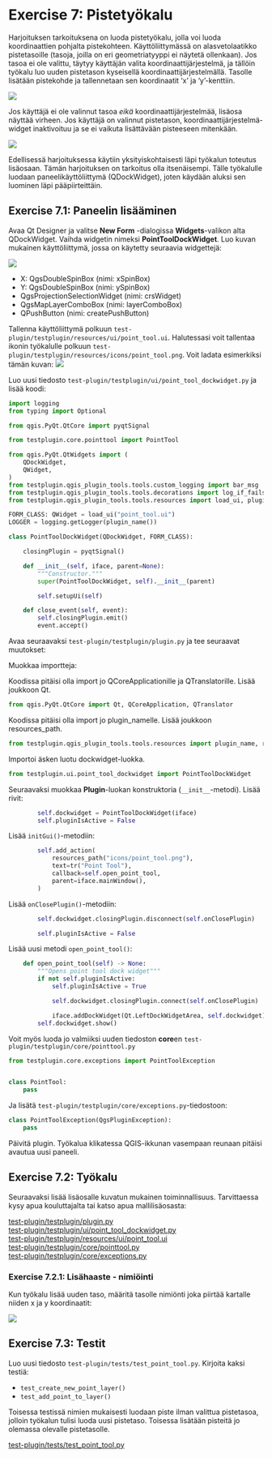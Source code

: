 # Exercise 7: Pistetyökalu

Harjoituksen tarkoituksena on luoda pistetyökalu, jolla voi luoda koordinaattien
pohjalta pistekohteen. Käyttöliittymässä on alasvetolaatikko pistetasoille
(tasoja, joilla on eri geometriatyyppi ei näytetä ollenkaan).
Jos tasoa ei ole valittu, täytyy käyttäjän valita koordinaattijärjestelmä, ja
tällöin työkalu luo uuden pistetason kyseisellä koordinaattijärjestelmällä.
Tasolle lisätään pistekohde ja tallennetaan sen koordinaatit 'x' ja 'y'-kenttiin.

![](img/exercise7/image1.gif)

Jos käyttäjä ei ole valinnut tasoa _eikä_ koordinaattijärjestelmää, lisäosa
näyttää virheen. Jos käyttäjä on valinnut pistetason, koordinaattijärjestelmä-widget
inaktivoituu ja se ei vaikuta lisättävään pisteeseen mitenkään.

![](img/exercise7/image2.gif)

Edellisessä harjoituksessa käytiin yksityiskohtaisesti läpi
työkalun toteutus lisäosaan. Tämän harjoituksen on tarkoitus
olla itsenäisempi. Tälle työkalulle luodaan paneelikäyttöliittymä
(QDockWidget), joten käydään aluksi sen luominen läpi pääpiirteittäin.

## Exercise 7.1: Paneelin lisääminen

Avaa Qt Designer ja valitse **New Form** -dialogissa **Widgets**-valikon
alta QDockWidget. Vaihda widgetin nimeksi **PointToolDockWidget**.
Luo kuvan mukainen käyttöliittymä, jossa on käytetty seuraavia
widgettejä:

![](img/exercise7/image3.png)

* X: QgsDoubleSpinBox (nimi: xSpinBox)
* Y: QgsDoubleSpinBox (nimi: ySpinBox)
* QgsProjectionSelectionWidget (nimi: crsWidget)
* QgsMapLayerComboBox (nimi: layerComboBox)
* QPushButton (nimi: createPushButton)

Tallenna käyttöliittymä polkuun `test-plugin/testplugin/resources/ui/point_tool.ui`.
Halutessasi voit tallentaa ikonin työkalulle polkuun `test-plugin/testplugin/resources/icons/point_tool.png`.
Voit ladata esimerkiksi tämän kuvan: ![](img/exercise7/image4.png)

Luo uusi tiedosto `test-plugin/testplugin/ui/point_tool_dockwidget.py` ja lisää koodi:

::: code-box
```python
import logging
from typing import Optional

from qgis.PyQt.QtCore import pyqtSignal

from testplugin.core.pointtool import PointTool

from qgis.PyQt.QtWidgets import (
    QDockWidget,
    QWidget,
)
from testplugin.qgis_plugin_tools.tools.custom_logging import bar_msg
from testplugin.qgis_plugin_tools.tools.decorations import log_if_fails
from testplugin.qgis_plugin_tools.tools.resources import load_ui, plugin_name

FORM_CLASS: QWidget = load_ui("point_tool.ui")
LOGGER = logging.getLogger(plugin_name())

class PointToolDockWidget(QDockWidget, FORM_CLASS):

    closingPlugin = pyqtSignal()

    def __init__(self, iface, parent=None):
        """Constructor."""
        super(PointToolDockWidget, self).__init__(parent)

        self.setupUi(self)

    def close_event(self, event):
        self.closingPlugin.emit()
        event.accept()
```
:::

Avaa seuraavaksi `test-plugin/testplugin/plugin.py` ja tee seuraavat
muutokset:

Muokkaa importteja:

Koodissa pitäisi olla import jo QCoreApplicationille ja QTranslatorille.
Lisää joukkoon Qt.

::: code-box
```python
from qgis.PyQt.QtCore import Qt, QCoreApplication, QTranslator
```
:::

Koodissa pitäisi olla import jo plugin_namelle.
Lisää joukkoon resources_path.

::: code-box
```python
from testplugin.qgis_plugin_tools.tools.resources import plugin_name, resources_path
```
:::

Importoi äsken luotu dockwidget-luokka.

::: code-box
```python
from testplugin.ui.point_tool_dockwidget import PointToolDockWidget
```
:::

Seuraavaksi muokkaa **Plugin**-luokan konstruktoria (`__init__`-metodi).
Lisää rivit:

::: code-box
```python
        self.dockwidget = PointToolDockWidget(iface)
        self.pluginIsActive = False

```
:::

Lisää `initGui()`-metodiin:

::: code-box
```python
        self.add_action(
            resources_path("icons/point_tool.png"),
            text=tr("Point Tool"),
            callback=self.open_point_tool,
            parent=iface.mainWindow(),
        )
```
:::

Lisää `onClosePlugin()`-metodiin:

::: code-box
```python
        self.dockwidget.closingPlugin.disconnect(self.onClosePlugin)

        self.pluginIsActive = False
```
:::

Lisää uusi metodi `open_point_tool()`:

::: code-box
```python
    def open_point_tool(self) -> None:
        """Opens point tool dock widget"""
        if not self.pluginIsActive:
            self.pluginIsActive = True

            self.dockwidget.closingPlugin.connect(self.onClosePlugin)

            iface.addDockWidget(Qt.LeftDockWidgetArea, self.dockwidget)
        self.dockwidget.show()
```
:::

Voit myös luoda jo valmiiksi uuden tiedoston **core**en
`test-plugin/testplugin/core/pointtool.py`

::: code-box
```python
from testplugin.core.exceptions import PointToolException


class PointTool:
    pass
```
:::

Ja lisätä `test-plugin/testplugin/core/exceptions.py`-tiedostoon:

::: code-box
```python
class PointToolException(QgsPluginException):
    pass
```
:::

Päivitä plugin. Työkalua klikatessa QGIS-ikkunan vasempaan reunaan
pitäisi avautua uusi paneeli.

## Exercise 7.2: Työkalu

Seuraavaksi lisää lisäosalle kuvatun mukainen toiminnallisuus.
Tarvittaessa kysy apua kouluttajalta tai katso apua mallilisäosasta:

[test-plugin/testplugin/plugin.py](https://github.com/GispoCoding/pyqgis-training-sample-plugin/blob/feature-2/sampleplugin/plugin.py)                                                 \
[test-plugin/testplugin/ui/point_tool_dockwidget.py](https://github.com/GispoCoding/pyqgis-training-sample-plugin/blob/feature-2/sampleplugin/ui/point_tool_dockwidget.py)             \
[test-plugin/testplugin/resources/ui/point_tool.ui](https://github.com/GispoCoding/pyqgis-training-sample-plugin/blob/feature-2/sampleplugin/resources/ui/point_tool.ui)               \
[test-plugin/testplugin/core/pointtool.py](https://github.com/GispoCoding/pyqgis-training-sample-plugin/blob/c019b85ed7c7bb66b799f633e139d790f3ab21d0/sampleplugin/core/pointtool.py)  \
[test-plugin/testplugin/core/exceptions.py](https://github.com/GispoCoding/pyqgis-training-sample-plugin/blob/feature-2/sampleplugin/core/exceptions.py)                               \

### Exercise 7.2.1: Lisähaaste - nimiöinti

Kun työkalu lisää uuden taso, määritä tasolle nimiönti joka
piirtää kartalle niiden x ja y koordinaatit:

![](img/exercise7/image5.png)

## Exercise 7.3: Testit

Luo uusi tiedosto `test-plugin/tests/test_point_tool.py`.
Kirjoita kaksi testiä:

* `test_create_new_point_layer()`
* `test_add_point_to_layer()`

Toisessa testissä nimien mukaisesti luodaan piste ilman valittua
pistetasoa, jolloin työkalun tulisi luoda uusi pistetaso.
Toisessa lisätään pisteitä jo olemassa olevalle pistetasolle.

[test-plugin/tests/test_point_tool.py](https://github.com/GispoCoding/pyqgis-training-sample-plugin/blob/feature-2-tests/tests/test_point_tool.py)

